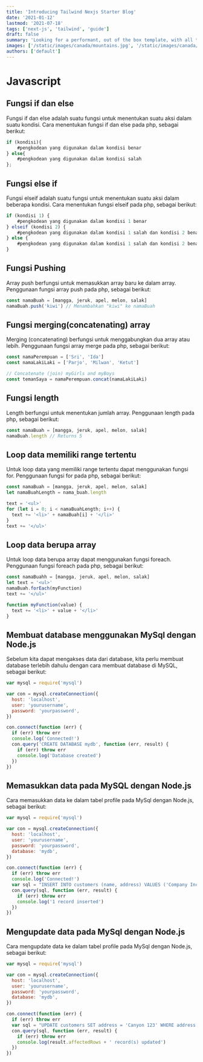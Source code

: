 ```yaml
---
title: 'Introducing Tailwind Nexjs Starter Blog'
date: '2021-01-12'
lastmod: '2021-07-18'
tags: ['next-js', 'tailwind', 'guide']
draft: false
summary: 'Looking for a performant, out of the box template, with all the best in web technology to support your blogging needs? Checkout the Tailwind Nextjs Starter Blog template.'
images: ['/static/images/canada/mountains.jpg', '/static/images/canada/toronto.jpg']
authors: ['default']
---
```


# Javascript

## Fungsi if dan else

Fungsi if dan else adalah suatu fungsi untuk menentukan suatu aksi dalam suatu kondisi. Cara menentukan fungsi if dan else pada php, sebagai berikut:

```javascript
if (kondisi){
	#pengkodean yang digunakan dalam kondisi benar
} else{
	#pengkodean yang digunakan dalam kondisi salah
};
```

## Fungsi else if

Fungsi elseif adalah suatu fungsi untuk menentukan suatu aksi dalam beberapa kondisi. Cara menentukan fungsi elseif pada php, sebagai berikut:

```javascript
if (kondisi 1) {
    #pengkodean yang digunakan dalam kondisi 1 benar
} elseif (kondisi 2) {
    #pengkodean yang digunakan dalam kondisi 1 salah dan kondisi 2 benar
} else {
    #pengkodean yang digunakan dalam kondisi 1 salah dan kondisi 2 benar
}
```

## Fungsi Pushing

Array push berfungsi untuk memasukkan array baru ke dalam array. Penggunaan fungsi array push pada php, sebagai berikut:

```javascript
const namaBuah = [mangga, jeruk, apel, melon, salak]
namaBuah.push('kiwi') // Menambahkan "kiwi" ke namaBuah
```

## Fungsi merging(concatenating) array

Merging (concatenating) berfungsi untuk menggabungkan dua array atau lebih. Penggunaan fungsi array merge pada php, sebagai berikut:

```javascript
const namaPerempuan = ['Sri', 'Ida']
const namaLakiLaki = ['Parjo', 'Milwan', 'Ketut']

// Concatenate (join) myGirls and myBoys
const temanSaya = namaPerempuan.concat(namaLakiLaki)
```

## Fungsi length

Length berfungsi untuk menentukan jumlah array. Penggunaan length pada php, sebagai berikut:

```javascript
const namaBuah = [mangga, jeruk, apel, melon, salak]
namaBuah.length // Returns 5
```

## Loop data memiliki range tertentu

Untuk loop data yang memiliki range tertentu dapat menggunakan fungsi for. Penggunaan fungsi for pada php, sebagai berikut:

```javascript
const namaBuah = [mangga, jeruk, apel, melon, salak]
let namaBuahLength = nama_buah.length

text = '<ul>'
for (let i = 0; i < namaBuahLength; i++) {
  text += '<li>' + namaBuah[i] + '</li>'
}
text += '</ul>'
```

## Loop data berupa array

Untuk loop data berupa array dapat menggunakan fungsi foreach. Penggunaan fungsi foreach pada php, sebagai berikut:

```javascript
const namaBuahh = [mangga, jeruk, apel, melon, salak]
let text = '<ul>'
namaBuah.forEach(myFunction)
text += '</ul>'

function myFunction(value) {
  text += '<li>' + value + '</li>'
}
```

## Membuat database menggunakan MySql dengan Node.js

Sebelum kita dapat mengakses data dari database, kita perlu membuat database terlebih dahulu dengan cara membuat database di MySQL, sebagai berikut:

```javascript
var mysql = require('mysql')

var con = mysql.createConnection({
  host: 'localhost',
  user: 'yourusername',
  password: 'yourpassword',
})

con.connect(function (err) {
  if (err) throw err
  console.log('Connected!')
  con.query('CREATE DATABASE mydb', function (err, result) {
    if (err) throw err
    console.log('Database created')
  })
})
```

## Memasukkan data pada MySQL dengan Node.js

Cara memasukkan data ke dalam tabel profile pada MySql dengan Node.js, sebagai berikut:

```javascript
var mysql = require('mysql')

var con = mysql.createConnection({
  host: 'localhost',
  user: 'yourusername',
  password: 'yourpassword',
  database: 'mydb',
})

con.connect(function (err) {
  if (err) throw err
  console.log('Connected!')
  var sql = "INSERT INTO customers (name, address) VALUES ('Company Inc', 'Highway 37')"
  con.query(sql, function (err, result) {
    if (err) throw err
    console.log('1 record inserted')
  })
})
```

## Mengupdate data pada MySql dengan Node.js

Cara mengupdate data ke dalam tabel profile pada MySql dengan Node.js, sebagai berikut:

```javascript
var mysql = require('mysql')

var con = mysql.createConnection({
  host: 'localhost',
  user: 'yourusername',
  password: 'yourpassword',
  database: 'mydb',
})

con.connect(function (err) {
  if (err) throw err
  var sql = "UPDATE customers SET address = 'Canyon 123' WHERE address = 'Valley 345'"
  con.query(sql, function (err, result) {
    if (err) throw err
    console.log(result.affectedRows + ' record(s) updated')
  })
})
```
